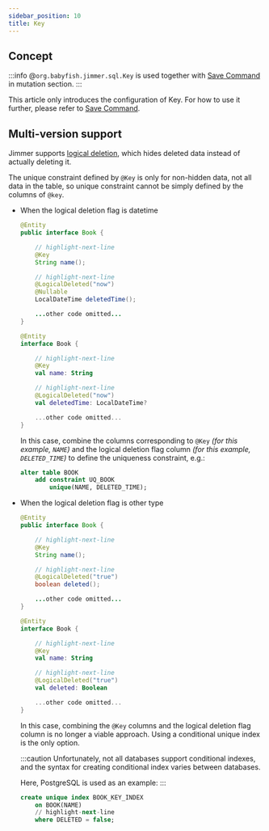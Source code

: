 ```yaml
---
sidebar_position: 10 
title: Key
---
```




## Concept

:::info
@`org.babyfish.jimmer.sql.Key` is used together with [Save Command](../../mutation/save-command) in mutation section.
:::

<Key/>

This article only introduces the configuration of Key. For how to use it further, please refer to [Save Command](../../mutation/save-command).

## Multi-version support

Jimmer supports [logical deletion](./logical-deleted), which hides deleted data instead of actually deleting it.

The unique constraint defined by `@Key` is only for non-hidden data, not all data in the table, so unique constraint cannot be simply defined by the columns of `@key`.

-   When the logical deletion flag is datetime

    <Tabs groupId="language">
    <TabItem value="java" label="Java"> 

    ```java title="Book.java"
    @Entity
    public interface Book {

        // highlight-next-line
        @Key
        String name();

        // highlight-next-line 
        @LogicalDeleted("now")
        @Nullable
        LocalDateTime deletedTime();

        ...other code omitted...
    }
    ```

    </TabItem>
    <TabItem value="kotlin" label="Kotlin">

    ```kotlin title="Book.kt"
    @Entity
    interface Book {

        // highlight-next-line
        @Key
        val name: String

        // highlight-next-line
        @LogicalDeleted("now")
        val deletedTime: LocalDateTime?

        ...other code omitted...
    }
    ```

    </TabItem>
    </Tabs>

    In this case, combine the columns corresponding to `@Key` *(for this example, `NAME`)* and the logical deletion flag column *(for this example, `DELETED_TIME`)* to define the uniqueness constraint, e.g.:

    ```sql
    alter table BOOK
        add constraint UQ_BOOK
            unique(NAME, DELETED_TIME);
    ```

-   When the logical deletion flag is other type

    <Tabs groupId="language">
    <TabItem value="java" label="Java"> 

    ```java title="Book.java"
    @Entity
    public interface Book {

        // highlight-next-line
        @Key
        String name();

        // highlight-next-line
        @LogicalDeleted("true")
        boolean deleted();

        ...other code omitted...
    }
    ```

    </TabItem>
    <TabItem value="kotlin" label="Kotlin">

    ```kotlin title="Book.kt"
    @Entity
    interface Book {

        // highlight-next-line
        @Key
        val name: String

        // highlight-next-line
        @LogicalDeleted("true")
        val deleted: Boolean

        ...other code omitted...
    }
    ```

    </TabItem>
    </Tabs>

    In this case, combining the `@Key` columns and the logical deletion flag column is no longer a viable approach. Using a conditional unique index is the only option.

    :::caution
    Unfortunately, not all databases support conditional indexes, and the syntax for creating conditional index varies between databases. 
    
    Here, PostgreSQL is used as an example:
    :::

    ```sql
    create unique index BOOK_KEY_INDEX 
        on BOOK(NAME)
        // highlight-next-line
        where DELETED = false;
    ```